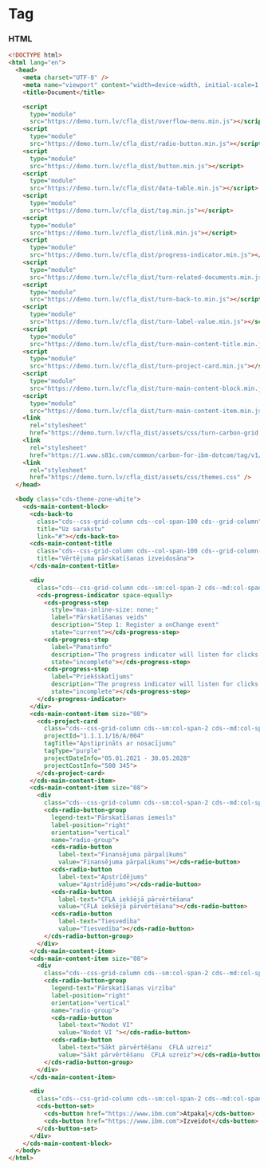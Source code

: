 
# Tag

### HTML

```html
<!DOCTYPE html>
<html lang="en">
  <head>
    <meta charset="UTF-8" />
    <meta name="viewport" content="width=device-width, initial-scale=1.0" />
    <title>Document</title>

    <script
      type="module"
      src="https://demo.turn.lv/cfla_dist/overflow-menu.min.js"></script>
    <script
      type="module"
      src="https://demo.turn.lv/cfla_dist/radio-button.min.js"></script>
    <script
      type="module"
      src="https://demo.turn.lv/cfla_dist/button.min.js"></script>
    <script
      type="module"
      src="https://demo.turn.lv/cfla_dist/data-table.min.js"></script>
    <script
      type="module"
      src="https://demo.turn.lv/cfla_dist/tag.min.js"></script>
    <script
      type="module"
      src="https://demo.turn.lv/cfla_dist/link.min.js"></script>
    <script
      type="module"
      src="https://demo.turn.lv/cfla_dist/progress-indicator.min.js"></script>
    <script
      type="module"
      src="https://demo.turn.lv/cfla_dist/turn-related-documents.min.js"></script>
    <script
      type="module"
      src="https://demo.turn.lv/cfla_dist/turn-back-to.min.js"></script>
    <script
      type="module"
      src="https://demo.turn.lv/cfla_dist/turn-label-value.min.js"></script>
    <script
      type="module"
      src="https://demo.turn.lv/cfla_dist/turn-main-content-title.min.js"></script>
    <script
      type="module"
      src="https://demo.turn.lv/cfla_dist/turn-project-card.min.js"></script>
    <script
      type="module"
      src="https://demo.turn.lv/cfla_dist/turn-main-content-block.min.js"></script>
    <script
      type="module"
      src="https://demo.turn.lv/cfla_dist/turn-main-content-item.min.js"></script>
    <link
      rel="stylesheet"
      href="https://demo.turn.lv/cfla_dist/assets/css/turn-carbon-grid.css" />
    <link
      rel="stylesheet"
      href="https://1.www.s81c.com/common/carbon-for-ibm-dotcom/tag/v1/latest/plex.css" />
    <link
      rel="stylesheet"
      href="https://demo.turn.lv/cfla_dist/assets/css/themes.css" />
  </head>

  <body class="cds-theme-zone-white">
    <cds-main-content-block>
      <cds-back-to
        class="cds--css-grid-column cds--col-span-100 cds--grid-column"
        title="Uz sarakstu"
        link="#"></cds-back-to>
      <cds-main-content-title
        class="cds--css-grid-column cds--col-span-100 cds--grid-column-hang"
        title="Vērtējuma pārskatīšanas izveidosāna">
      </cds-main-content-title>

      <div
        class="cds--css-grid-column cds--sm:col-span-2 cds--md:col-span-10 cds--lg:col-span-10 cds--grid-column-hang">
        <cds-progress-indicator space-equally>
          <cds-progress-step
            style="max-inline-size: none;"
            label="Pārskatīšanas veids"
            description="Step 1: Register a onChange event"
            state="current"></cds-progress-step>
          <cds-progress-step
            label="Pamatinfo"
            description="The progress indicator will listen for clicks on the steps"
            state="incomplete"></cds-progress-step>
          <cds-progress-step
            label="Priekšskatījums"
            description="The progress indicator will listen for clicks on the steps"
            state="incomplete"></cds-progress-step>
        </cds-progress-indicator>
      </div>
      <cds-main-content-item size="08">
        <cds-project-card
          class="cds--css-grid-column cds--sm:col-span-2 cds--md:col-span-10 cds--lg:col-span-10"
          projectId="1.1.1.1/16/A/004"
          tagTitle="Apstiprināts ar nosacījumu"
          tagType="purple"
          projectDateInfo="05.01.2021 - 30.05.2028"
          projectCostInfo="500 345">
        </cds-project-card>
      </cds-main-content-item>
      <cds-main-content-item size="08">
        <div
          class="cds--css-grid-column cds--sm:col-span-2 cds--md:col-span-10 cds--lg:col-span-10 cds--grid-column-hang">
          <cds-radio-button-group
            legend-text="Pārskatīšanas iemesls"
            label-position="right"
            orientation="vertical"
            name="radio-group">
            <cds-radio-button
              label-text="Finansējuma pārpalikums"
              value="Finansējuma pārpalikums"></cds-radio-button>
            <cds-radio-button
              label-text="Apstrīdējums"
              value="Apstrīdējums"></cds-radio-button>
            <cds-radio-button
              label-text="CFLA iekšējā pārvērtēšana"
              value="CFLA iekšējā pārvērtēšana"></cds-radio-button>
            <cds-radio-button
              label-text="Tiesvedība"
              value="Tiesvedība"></cds-radio-button>
          </cds-radio-button-group>
        </div>
      </cds-main-content-item>
      <cds-main-content-item size="08">
        <div
          class="cds--css-grid-column cds--sm:col-span-2 cds--md:col-span-10 cds--lg:col-span-10 cds--grid-column-hang">
          <cds-radio-button-group
            legend-text="Pārskatīšanas virzība"
            label-position="right"
            orientation="vertical"
            name="radio-group">
            <cds-radio-button
              label-text="Nodot VI"
              value="Nodot VI "></cds-radio-button>
            <cds-radio-button
              label-text="Sākt pārvērtēšanu  CFLA uzreiz"
              value="Sākt pārvērtēšanu  CFLA uzreiz"></cds-radio-button>
          </cds-radio-button-group>
        </div>
      </cds-main-content-item>

      <div
        class="cds--css-grid-column cds--sm:col-span-2 cds--md:col-span-10 cds--lg:col-span-10">
        <cds-button-set>
          <cds-button href="https://www.ibm.com">Atpakaļ</cds-button>
          <cds-button href="https://www.ibm.com">Izveidot</cds-button>
        </cds-button-set>
      </div>
    </cds-main-content-block>
  </body>
</html>
```
